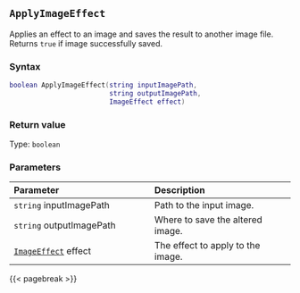 ## `ApplyImageEffect`

Applies an effect to an image and saves the result to another image file. Returns `true` if image successfully saved.

### Syntax {-}

``` .lua
boolean ApplyImageEffect(string inputImagePath,
                         string outputImagePath,
                         ImageEffect effect)
```


### Return value {-}

Type: `boolean`

### Parameters {-}

**Parameter** | **Description**
| :-- | :-- |
|`string` inputImagePath | Path to the input image. | 
|`string` outputImagePath | Where to save the altered image. | 
|[`ImageEffect`](#imageeffect) effect | The effect to apply to the image. |


{{< pagebreak >}}